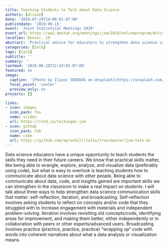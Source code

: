 ```yaml
---
title: Teaching Students to Talk about Data Science 
authors: [alison]
date: '2019-07-29T14:00:01-07:00'
publishdate: '2019-06-15'
event: 'Joint Statistical Meetings 2019'
event_url: https://ww2.amstat.org/meetings/jsm/2019/onlineprogram/ActivityDetails.cfm?SessionID=218049
location: Denver, CO
abstract: 'Practical advice for educators to strengthen data science communication skills in the classroom'
categories: [talk]
tags: [talk]
subtitle: ''
summary: ''
lastmod: '2019-06-18T22:43:01-07:00'
featured: no
image:
  caption: '[Photo by Ilyass SEDDOUG on Unsplash](https://unsplash.com/photos/c4lXkCHuaXY)'
  focal_point: 'center'
  preview_only: no
projects: []

links:
- icon: images
  icon_pack: fas
  name: slides
  url: https://rstd.io/talkingds-jsm
- icon: github
  icon_pack: fab
  name: code
  url: https://github.com/apreshill/talks/tree/master/jsm-talk-ds
---
```


Data science educators have a unique opportunity to teach students the skills they need in their future careers. We know that practical skills matter, like being able to wrangle, explore, analyze, and visualize data (preferably using code), but what is easy to overlook is teaching students how to communicate about data science with other people. Being able to communicate about data, code, and insights gained are important skills we can strengthen in the classroom to make a real impact on students. I will talk about three ways to help strengthen data science communication skills that matter: self-reflection, iteration, and broadcasting. Self-reflection involves asking students to reflect on concepts and/or code that they struggled with to increase engagement with materials and independent problem-solving. Iteration involves revisiting old concepts/code, identifying areas for improvement, and making them better, either independently or in collaboration with peers or other experts/advanced users. Broadcasting involves practice (practice, practice, practice) "wrapping up" code with words into coherent narratives about what a data analysis or visualization means. 
